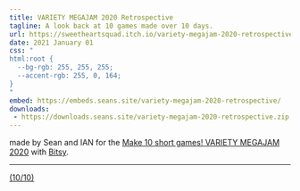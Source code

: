 ```yaml
---
title: VARIETY MEGAJAM 2020 Retrospective
tagline: A look back at 10 games made over 10 days.
url: https://sweetheartsquad.itch.io/variety-megajam-2020-retrospective
date: 2021 January 01
css: "
html:root {
  --bg-rgb: 255, 255, 255;
  --accent-rgb: 255, 0, 164;
}
"
embed: https://embeds.seans.site/variety-megajam-2020-retrospective/
downloads:
 - https://downloads.seans.site/variety-megajam-2020-retrospective.zip
---
```


made by Sean and IAN for the [Make 10 short games! VARIETY MEGAJAM 2020](https://itch.io/jam/vmj2020) with [Bitsy](ledoux.itch.io/bitsy).

---

[(10/10)](https://itch.io/c/1319442/variety-megajam-2020-entries)
